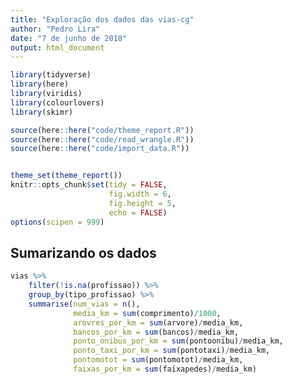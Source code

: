 ```yaml
---
title: "Exploração dos dados das vias-cg"
author: "Pedro Lira"
date: "7 de junho de 2018"
output: html_document
---
```

```r
library(tidyverse)
library(here)
library(viridis)
library(colourlovers)
library(skimr)

source(here::here("code/theme_report.R"))
source(here::here("code/read_wrangle.R"))
source(here::here("code/import_data.R"))


theme_set(theme_report())
knitr::opts_chunk$set(tidy = FALSE,
                      fig.width = 6,
                      fig.height = 5,
                      echo = FALSE)
options(scipen = 999)

```

## Sumarizando os dados

```r
vias %>%
    filter(!is.na(profissao)) %>% 
    group_by(tipo_profissao) %>%
    summarise(num_vias = n(),
              media_km = sum(comprimento)/1000,
              arovres_por_km = sum(arvore)/media_km,
              bancos_por_km = sum(bancos)/media_km,
              ponto_onibus_por_km = sum(pontoonibu)/media_km,
              ponto_taxi_por_km = sum(pontotaxi)/media_km,
              pontomotot = sum(pontomotot)/media_km,
              faixas_por_km = sum(faixapedes)/media_km)
```


